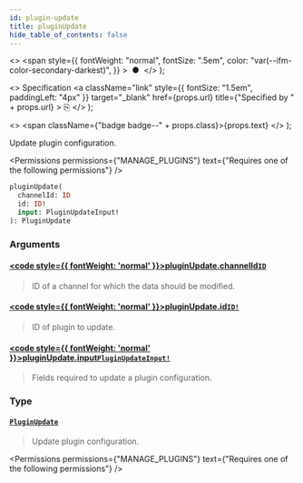 ```yaml
---
id: plugin-update
title: pluginUpdate
hide_table_of_contents: false
---
```


  <>
    <span
      style={{
        fontWeight: "normal",
        fontSize: ".5em",
        color: "var(--ifm-color-secondary-darkest)",
      }}
    >
      &nbsp;●&nbsp;
    </span>
  </>
);

  <>
    Specification
    <a
      className="link"
      style={{ fontSize: "1.5em", paddingLeft: "4px" }}
      target="\_blank"
      href={props.url}
      title={"Specified by " + props.url}
    >
      ⎘
    </a>
  </>
);

  <>
    <span className={"badge badge--" + props.class}>{props.text}</span>
  </>
);

Update plugin configuration.

<Permissions
  permissions={"MANAGE_PLUGINS"}
  text={"Requires one of the following permissions"}
/>

```graphql
pluginUpdate(
  channelId: ID
  id: ID!
  input: PluginUpdateInput!
): PluginUpdate
```

### Arguments

#### [<code style={{ fontWeight: 'normal' }}>pluginUpdate.<b>channelId</b></code>](#)<Bullet />[`ID`](../../../api-reference/miscellaneous/scalars/id) <Badge class="secondary" text="scalar"/>

> ID of a channel for which the data should be modified.

#### [<code style={{ fontWeight: 'normal' }}>pluginUpdate.<b>id</b></code>](#)<Bullet />[`ID!`](../../../api-reference/miscellaneous/scalars/id) <Badge class="secondary" text="non-null"/> <Badge class="secondary" text="scalar"/>

> ID of plugin to update.

#### [<code style={{ fontWeight: 'normal' }}>pluginUpdate.<b>input</b></code>](#)<Bullet />[`PluginUpdateInput!`](../../../api-reference/miscellaneous/inputs/plugin-update-input) <Badge class="secondary" text="non-null"/> <Badge class="secondary" text="input"/>

> Fields required to update a plugin configuration.

### Type

#### [`PluginUpdate`](../../../api-reference/miscellaneous/objects/plugin-update) <Badge class="secondary" text="object"/>

> Update plugin configuration.

<Permissions
  permissions={"MANAGE_PLUGINS"}
  text={"Requires one of the following permissions"}
/>

>

